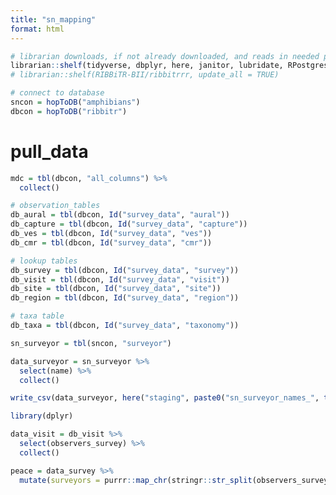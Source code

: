 ```yaml
---
title: "sn_mapping"
format: html
---
```


```r

# librarian downloads, if not already downloaded, and reads in needed packages
librarian::shelf(tidyverse, dbplyr, here, janitor, lubridate, RPostgres, stringr, DBI, parsedate, uuid, hms, RIBBiTR-BII/ribbitrrr, sf)
# librarian::shelf(RIBBiTR-BII/ribbitrrr, update_all = TRUE)

# connect to database
sncon = hopToDB("amphibians")
dbcon = hopToDB("ribbitr")

```
# pull_data
```r
mdc = tbl(dbcon, "all_columns") %>%
  collect()

# observation_tables
db_aural = tbl(dbcon, Id("survey_data", "aural"))
db_capture = tbl(dbcon, Id("survey_data", "capture"))
db_ves = tbl(dbcon, Id("survey_data", "ves"))
db_cmr = tbl(dbcon, Id("survey_data", "cmr"))

# lookup tables
db_survey = tbl(dbcon, Id("survey_data", "survey"))
db_visit = tbl(dbcon, Id("survey_data", "visit"))
db_site = tbl(dbcon, Id("survey_data", "site"))
db_region = tbl(dbcon, Id("survey_data", "region"))

# taxa table
db_taxa = tbl(dbcon, Id("survey_data", "taxonomy"))

sn_surveyor = tbl(sncon, "surveyor")

```

```r

data_surveyor = sn_surveyor %>%
  select(name) %>%
  collect()

write_csv(data_surveyor, here("staging", paste0("sn_surveyor_names_", today(), ".csv")))

library(dplyr)

data_visit = db_visit %>%
  select(observers_survey) %>%
  collect()

peace = data_survey %>%
  mutate(surveyors = purrr::map_chr(stringr::str_split(observers_survey, "\\s*,\\s*"), ~ stringr::str_c(sort(.x), collapse = ", ")))
```
